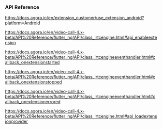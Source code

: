 <PlatformWrapper platform="flutter">

### API Reference

https://docs.agora.io/en/extension_customer/use_extension_android?platform=Android

https://docs.agora.io/en/video-call-4.x-beta/API%20Reference/flutter_ng/API/class_irtcengine.html#api_enableextension

https://docs.agora.io/en/video-call-4.x-beta/API%20Reference/flutter_ng/API/class_irtcengineeventhandler.html#callback_onextensionstarted

https://docs.agora.io/en/video-call-4.x-beta/API%20Reference/flutter_ng/API/class_irtcengineeventhandler.html#callback_onextensionstopped

https://docs.agora.io/en/video-call-4.x-beta/API%20Reference/flutter_ng/API/class_irtcengineeventhandler.html#callback_onextensionerrored

https://docs.agora.io/en/video-call-4.x-beta/API%20Reference/flutter_ng/API/class_irtcengine.html#api_loadextensionprovider

</PlatformWrapper>
